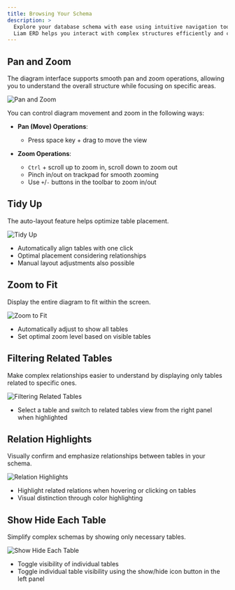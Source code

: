```yaml
---
title: Browsing Your Schema
description: >
  Explore your database schema with ease using intuitive navigation tools like panning, zooming, filtering, and highlighting. 
  Liam ERD helps you interact with complex structures efficiently and clearly.
---
```


## Pan and Zoom

The diagram interface supports smooth pan and zoom operations, allowing you to understand the overall structure while focusing on specific areas.

![Pan and Zoom](/images/content/docs/ui-features/browsing-your-schema/pan-and-zoom.gif)

You can control diagram movement and zoom in the following ways:

- **Pan (Move) Operations**:
  - Press space key + drag to move the view

- **Zoom Operations**:
  - `Ctrl` + scroll up to zoom in, scroll down to zoom out
  - Pinch in/out on trackpad for smooth zooming
  - Use `+`/`-` buttons in the toolbar to zoom in/out

## Tidy Up

The auto-layout feature helps optimize table placement.

![Tidy Up](/images/content/docs/ui-features/browsing-your-schema/tidy-up.gif)

- Automatically align tables with one click
- Optimal placement considering relationships
- Manual layout adjustments also possible

## Zoom to Fit

Display the entire diagram to fit within the screen.

![Zoom to Fit](/images/content/docs/ui-features/browsing-your-schema/zoom-to-fit.gif)

- Automatically adjust to show all tables
- Set optimal zoom level based on visible tables

## Filtering Related Tables

Make complex relationships easier to understand by displaying only tables related to specific ones.

![Filtering Related Tables](/images/content/docs/ui-features/browsing-your-schema/filtering-related-tables.gif)

- Select a table and switch to related tables view from the right panel when highlighted

## Relation Highlights

Visually confirm and emphasize relationships between tables in your schema.

![Relation Highlights](/images/content/docs/ui-features/browsing-your-schema/relation-highlights.gif)

- Highlight related relations when hovering or clicking on tables
- Visual distinction through color highlighting

## Show Hide Each Table

Simplify complex schemas by showing only necessary tables.

![Show Hide Each Table](/images/content/docs/ui-features/browsing-your-schema/show-hide-each-table.gif)

- Toggle visibility of individual tables
- Toggle individual table visibility using the show/hide icon button in the left panel

